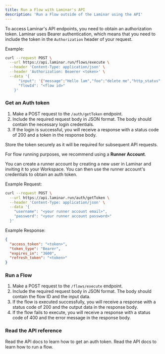 ```yaml
---
title: Run a Flow with Laminar's API
description: 'Run a Flow outside of the Laminar using the API'
---
```


To access Laminar's API endpoints, you need to obtain an authorization token. Laminar uses Bearer authentication, which means that you need to include the token in the `Authorization` header of your request.

Example:

```bash
curl --request POST \
  --url https://api.laminar.run/flows/execute \
  --header 'Content-Type: application/json' \
  --header 'Authorization: Beaerer <token>' \
  --data '{
      "input": '{"message":"Hello lam","foo":"delete me","http_status":"200"}', 
      "flowId": "<flow id>"
    }'
```

### Get an Auth token

1. Make a POST request to the `/auth/getToken` endpoint.
2. Include the required request body in JSON format. The body should contain the necessary login credentials.
3. If the login is successful, you will receive a response with a status code of 200 and a token in the response body.

Store the token securely as it will be required for subsequent API requests.

For flow running purposes, we recommend using a **Runner Account**.

You can create a runner account by creating a new user in Laminar and inviting it to your Workspace. You can then use the runner account's credentials to obtain an auth token.

Example Request:

```bash
curl --request POST \
  --url https://api.laminar.run/auth/getToken \
  --header 'Content-Type: application/json' \
  --data '{
    "username": "<your runner account email>",
    "password": "<your runner account password>"
  }'
```

Example Response:

```json
{
  "access_token": "<token>",
  "token_type": "Bearer",
  "expires_in": "3600",
  "refresh_token": "<token>"
}
```

### Run a Flow

1. Make a POST request to the `/flows/execute` endpoint.
2. Include the required request body in JSON format. The body should contain the flow ID and the input data.
3. If the flow is executed successfully, you will receive a response with a status code of 200 and the output data in the response body.
4. If the flow fails to execute, you will receive a response with a status code of 400 and the error message in the response body.

### Read the API reference

<CardGroup>
    <Card
        title="Get an Auth Token"
        icon="code"
        href="https://api-reference.laminar.run/version-0/reference#tag/authentication/post/auth/getToken"
    >
      Read the API docs to learn how to get an auth token.
    </Card>
    <Card
        title="Run a Flow"
        icon="play"
        href="https://api-reference.laminar.run/version-0/reference#tag/flows/post/flows/execute"
    >
      Read the API docs to learn how to run a flow.
    </Card>
</CardGroup>